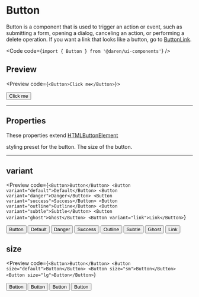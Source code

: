 
# Button

Button is a component that is used to trigger an action or event, such as
submitting a form, opening a dialog, canceling an action, or performing a delete
operation. If you want a link that looks like a button, go to
[ButtonLink](/button-link).

<Code code={`import { Button } from '@daren/ui-components'`} />

## Preview

<Preview code={`<Button>Click me</Button>`}>
  <div className="space-y-2">
    <Button>Click me</Button>
  </div>
</Preview>

---

## Properties

These properties extend
[HTMLButtonElement](https://developer.mozilla.org/en-US/docs/Web/API/HTMLButtonElement)

<Properties>
  <Property
    name="variant"
    type={[
      'default',
      'danger',
      'success',
      'outline',
      'subtle',
      'ghost',
      'link',
    ]}
  >
    styling preset for the button.
  </Property>
  <Property name="size" type={['default', 'sm', 'lg']}>
    The size of the button.
  </Property>
</Properties>

---

## variant

<Preview
  code={`<Button>Button</Button>
<Button variant="default">Default</Button>
<Button variant="danger">Danger</Button>
<Button variant="success">Success</Button>
<Button variant="outline">Outline</Button>
<Button variant="subtle">Subtle</Button>
<Button variant="ghost">Ghost</Button>
<Button variant="link">Link</Button>`}
>
  <div className="flex w-full flex-wrap gap-2">
    <Button>Button</Button>
    <Button variant="default">Default</Button>
    <Button variant="danger">Danger</Button>
    <Button variant="success">Success</Button>
    <Button variant="outline">Outline</Button>
    <Button variant="subtle">Subtle</Button>
    <Button variant="ghost">Ghost</Button>
    <Button variant="link">Link</Button>
  </div>
</Preview>

## size

<Preview
  code={`<Button>Button</Button>
<Button size="default">Button</Button>
<Button size="sm">Button</Button>
<Button size="lg">Button</Button>`}
>
  <Button>Button</Button>
  <Button size="default">Button</Button>
  <Button size="sm">Button</Button>
  <Button size="lg">Button</Button>
</Preview>

